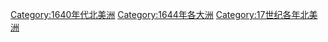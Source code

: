 [[Category:1640年代北美洲|Category:1640年代北美洲]]
[[Category:1644年各大洲|Category:1644年各大洲]]
[[Category:17世纪各年北美洲|Category:17世纪各年北美洲]]